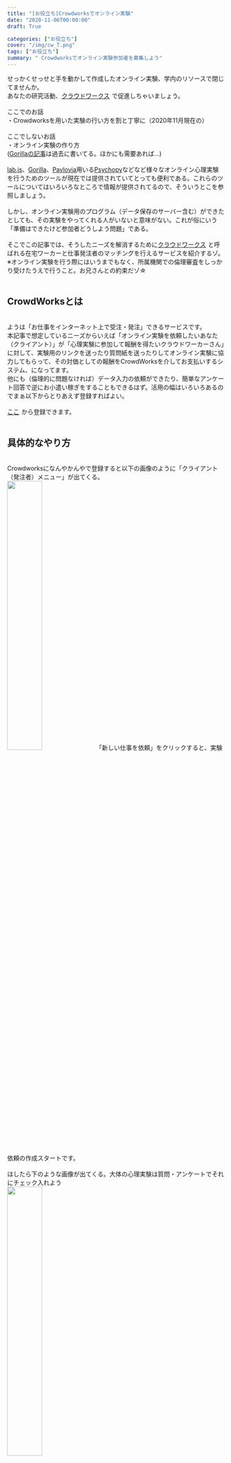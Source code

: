 ```yaml
---
title: "[お役立ち]Crowdworksでオンライン実験"
date: "2020-11-06T00:00:00"
draft: True

categories: ["お役立ち"]
cover: "/img/cw_T.png"
tags: ["お役立ち"]
summary: " Crowdworksでオンライン実験参加者を募集しよう"
---
```



せっかくせっせと手を動かして作成したオンライン実験、学内のリソースで閉じてませんか。<br>
あなたの研究活動、<a href="https://px.a8.net/svt/ejp?a8mat=3BDLSW+6FLN3M+2OM2+TYQVM" rel="nofollow">クラウドワークス</a>
<img border="0" width="1" height="1" src="https://www15.a8.net/0.gif?a8mat=3BDLSW+6FLN3M+2OM2+TYQVM" alt="">で促進しちゃいましょう。<br>
<br>
ここでのお話<br>
・Crowdworksを用いた実験の行い方を割と丁寧に（2020年11月現在の）<br>
<br>
ここでしないお話<br>
・オンライン実験の作り方<br>
([Gorillaの記事](https://susishushi.github.io/my_blog/post/gorilla/)は過去に書いてる。ほかにも需要あれば...)<br>
<br>
[lab.js](https://lab.js.org/)、[Gorilla](https://gorilla.sc/)、[Pavlovia](https://pavlovia.org/)用いる[Psychopy](https://www.psychopy.org/)などなど様々なオンライン心理実験を行うためのツールが現在では提供されていてとっても便利である。これらのツールについてはいろいろなところで情報が提供されてるので、そういうとこを参照しましょう。<br>
<br>
しかし、オンライン実験用のプログラム（データ保存のサーバー含む）ができたとしても、その実験をやってくれる人がいないと意味がない。これが俗にいう「準備はできたけど参加者どうしよう問題」である。<br>
<br>
そこでこの記事では、そうしたニーズを解消するために<a href="https://px.a8.net/svt/ejp?a8mat=3BDLSW+6FLN3M+2OM2+TYQVM" rel="nofollow">クラウドワークス</a>
<img border="0" width="1" height="1" src="https://www15.a8.net/0.gif?a8mat=3BDLSW+6FLN3M+2OM2+TYQVM" alt="">と呼ばれる在宅ワーカーと仕事発注者のマッチングを行えるサービスを紹介するゾ。<br>
※オンライン実験を行う際にはいうまでもなく、所属機関での倫理審査をしっかり受けたうえで行うこと。お兄さんとの約束だゾ☆<br>
<br>


## CrowdWorksとは
<br>
ようは「お仕事をインターネット上で受注・発注」できるサービスです。<br>
本記事で想定しているニーズからいえば「オンライン実験を依頼したいあなた（クライアント）」が「心理実験に参加して報酬を得たいクラウドワーカーさん」に対して、実験用のリンクを送ったり質問紙を送ったりしてオンライン実験に協力してもらって、その対価としての報酬をCrowdWorksを介してお支払いするシステム、になってます。<br>
他にも（倫理的に問題なければ）データ入力の依頼ができたり、簡単なアンケート回答で逆にお小遣い稼ぎをすることもできるはず。活用の幅はいろいろあるのでまぁ以下からとりあえず登録すればよい。<br>
<br>
<a href="https://px.a8.net/svt/ejp?a8mat=3BDLSW+6FLN3M+2OM2+TYQVM" rel="nofollow">ここ</a>
<img border="0" width="1" height="1" src="https://www15.a8.net/0.gif?a8mat=3BDLSW+6FLN3M+2OM2+TYQVM" alt="">から登録できます。<br>
<br>


## 具体的なやり方
<br>
Crowdworksになんやかんやで登録すると以下の画像のように「クライアント（発注者）メニュー」が出てくる。<br>
  <img src="/img/cw1.png" width=40%>
「新しい仕事を依頼」をクリックすると、実験依頼の作成スタートです。<br>
<br>
ほしたら下のような画像が出てくる。大体の心理実験は質問・アンケートでそれにチェック入れよう<br>
  <img src="/img/cw2.png" width=40%>
<br>
次はプロジェクト形式かタスク形式かの選択だ。画像にも書いてあるが「プロジェクト形式」は一人一人と契約をして仕事をするタイプで、「タスク形式」はリンクなどを置いておいて放置しとくだけで短時間に多数の仕事を依頼する形式だ。<br>

  <img src="/img/cw3.png" width=40%>
<br>
ちなみにクラウドワークスの人に直接伺ったんやけど、「データの質を意識するならプロジェクト形式です」との助言をいただいたので、質が気になる人は仕事をする相手とのやり取りがその都度ある分若干手間だけど、プロジェクト形式がおすすめである（何か問題があったときにもプロジェクト形式のがリカバリーしやすい）<br>
<br>
<br>
ここで依頼詳細を書くところで実験についての内容などを書いていこう。トラブル回避のためになるべく読みやすく、丁寧に書かないと、えらいことになります。丁寧に書こう！！<br>
  <img src="/img/cw4.png" width=40%>
<br>
赤字とか太字とかを使って、いい感じに書こう。以下に一例を載せておく。<br>
  <img src="/img/cw6.png" width=40%>
<br>

予算と支払方法については、①固定報酬を選んで、②募集人数（予定）を入れて、③予算（ここでは実験参加に対する謝金）を記入<br>
  <img src="/img/cw5.png" width=40%>
<br>
以降はStep5に期限（日程）を記入して、Step6は有料オプションなので無視しましょう（必要な人は必要なものをチェックしましょう）<br>
<br>
その後「確認画面に進む」を押せば、これまで入力した情報を確認する画面が出ます。<br>
そんで「この内容で登録する」を押せば、おめでとうございます！あなたの実験募集がスタートです！！<br>
  <img src="/img/cw7.png" width=40%>
<br>
その後の流れとしては、『プロジェクト形式』の場合はワーカー（参加者）が応募してくる⇒承認する⇒実験リンクを送って回答したら連絡もらう⇒回答終了の連絡が来たらデータを確認後、検収を確認して支払いをする、みたいな感じです！<br>
「タスク形式」の場合は、ほっておけば参加者が募集上限まで勝手に集まってます。らくぅ～。<br>
<br>
<br>

## ワーカーさんによる回答の質
「オンライン実験をするうえでデータの質が気になる」という方もいるだろうけど一応[サンプルの質を調べた研究]( 。https://www.frontiersin.org/articles/10.3389/fpsyg.2017.00378/full)も存在する。<br>
「だから大丈夫！」ってわけでもないので「プロジェクト形式」とか「ちゃんと読まないやつを検出する項目」とかを含めると良いだろう。<br>
<br>
経験的には結構年配の方にもご協力いただけるので年齢のレンジは広くなりそう。研究目的によっては注意するんじゃぞい！<br>
<br>
<br>


##### 他にこんな記事があるよ
[The Ascent of Affect](https://susishushi.github.io/my_blog/post/ascaff/)<br>
[DMMでオンライン英会話すべぇよ](https://susishushi.github.io/my_blog/post/dmm/)
<br>
[DockerでJupyter + Octave環境構築](https://susishushi.github.io/my_blog/post/docker_octave/)
